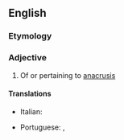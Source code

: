 ==English==

===Etymology===
{{suffix|en|anacrusis|ic}}

===Adjective===
{{en-adj}}

# Of or pertaining to [[anacrusis]]

====Translations====
{{trans-top|anacrusic}}
* Italian: {{t|it|anacrusico}}
{{trans-mid}}
* Portuguese: {{t|pt|anacrúsico}}, {{t+|pt|anacrústico}}
{{trans-bottom}}